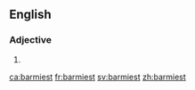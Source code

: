 ==English==

===Adjective===
{{head|en|adjective superlative form}}

# {{en-superlative of|barmy}}

[[ca:barmiest]]
[[fr:barmiest]]
[[sv:barmiest]]
[[zh:barmiest]]